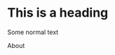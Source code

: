 # This is a heading


Some normal text

<!-- 
<section
  id="mdx-nuxt-section"
  style={{
    color: 'white',
    backgroundColor: 'tomato',
    padding: '3rem'
  }}
>
Working
</section> -->

<nuxt-link to="/about">About</nuxt-link>